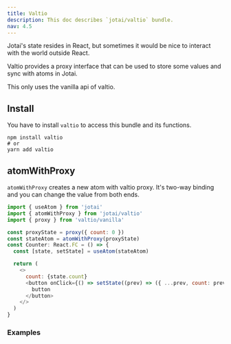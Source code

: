 ```yaml
---
title: Valtio
description: This doc describes `jotai/valtio` bundle.
nav: 4.5
---
```


Jotai's state resides in React, but sometimes it would be nice
to interact with the world outside React.

Valtio provides a proxy interface that can be used to store some values
and sync with atoms in Jotai.

This only uses the vanilla api of valtio.

## Install

You have to install `valtio` to access this bundle and its functions.

```
npm install valtio
# or
yarn add valtio
```

## atomWithProxy

`atomWithProxy` creates a new atom with valtio proxy.
It's two-way binding and you can change the value from both ends.

```js
import { useAtom } from 'jotai'
import { atomWithProxy } from 'jotai/valtio'
import { proxy } from 'valtio/vanilla'

const proxyState = proxy({ count: 0 })
const stateAtom = atomWithProxy(proxyState)
const Counter: React.FC = () => {
  const [state, setState] = useAtom(stateAtom)

  return (
    <>
      count: {state.count}
      <button onClick={() => setState((prev) => ({ ...prev, count: prev.count + 1 }))}>
        button
      </button>
    </>
  )
}
```

### Examples

<Codesandbox id="f5u4l" />
